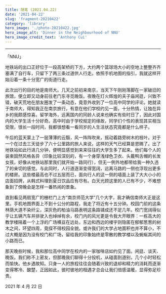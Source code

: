 ```yaml
---
title: 随笔 (2021.04.22)
date: '2021-04-22'
slug: 'fragment-20210422'
category: 'library'
hero_image: './photo-20210422.jpg'
hero_image_alt: 'Dinner in the Neighbourhood of NNU'
hero_image_credit_text: 'Anthony Cui'
---
```


---

「NNU」

地铁站的出口正好位于一段高架桥的下方，大约两个篮球场大小的空地上整整齐齐塞满了自行车，只留下了两三条过道供人行走。依照手机地图的指引，我就这样开始沿着一条十分宽广的街道行走。

此次出行的目的地是南师大。几天之前初来南京，当天下午刚刚落脚在一家破旧的旅馆，便立即又动身前往老门东寻觅晚饭。夜晚在灯火辉煌的夫子庙闲逛，兴致不错，破天荒地在朋友圈发了一条动态，竟意外收到了一位高中同学的评论。她就读于南师大，得知我正在南京旅行，有意在他们学校约见一面，十分热情，让独在异乡的我颇感惊喜。留学海外，远离国内的同龄人说来也确实有些时日了，因此对国内的大学生活十分好奇。高中时由于学校规定的缘故，同学们个性的表现其实相当受限，很长一段时间，我都很想看一看同岁的人生活状态究竟都是什么样子。

午后的蓝天蒙上了一层薄薄的云翳，风一阵阵吹来，摇动着路旁树木的枝叶。对于一个在过去三天徒步了六十公里路的旅人来说，这样的天气已经算是恩赐了。出了地铁站如此行进几分钟，便明显感觉到来来往往的大学生多了起来。他们每个人的装束固然风格各异（印象比较深刻的，有一个身穿浅绿色卫衣、头戴鸭舌帽的长发女孩，好像从地铁站那里我们就开始一路同行），但无一例外地都带给我一种久违了的亲切的感觉。与此同时，人行道逐渐变得宽阔，远离马路的一侧也浮现出更多的楼房。这些楼最高也不过五层而已，面向行人的这一侧的墙面上装了大大小小的店面招牌，从韩式料理到夏日饮品应有尽有。白天光顾这里的人已有不少，不难想象到了傍晚会是怎样一番热闹的景象。

直到看见两扇宽广的栅栏门上方“南京师范大学”几个大字，我才确信南师大正是这里。手机地图界面上不到十公分的路程，我走了将近有十五分钟。校园门前的这条林荫大道不染纤尘，深灰色的柏油马路表明这条路铺成还不足几年。校门宽阔得似乎让五辆汽车并排驶入也绰绰有余，校门内的风光更是令我大开眼界：一栋高大的教学楼隔着一个上浮的广场横亘在远处，东边和西边的楼宇则隐匿在郁郁葱葱的树木之间，环望四周，竟探不得校园全貌。或许我们的大学占地面积也并不算小，不过大概是因为没有校门和广场，留给我的印象始终是零散的教学楼以及蜿蜒其间的小路而已。

那天晚些时候，我和那位高中同学在校内的一家咖啡店如约见了面。闲逛、谈天、晚饭。我们称不上密友，但那晚我们聊得十分投机，从碰面到道别，几个小时轻松而愉快。他乡遇故知。只身一人的旅程往往会随着兴致的退却和精力的消耗而逐渐变得寒冷、酸楚，正因如此，彼时彼地的相遇才总会让我们倍感温暖，显得弥足珍贵。

2021 年 4 月 22 日